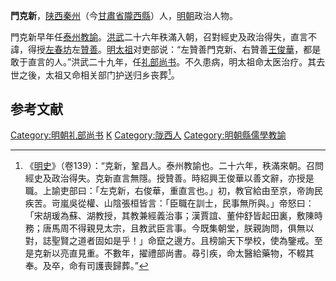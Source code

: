'''門克新'''，[[陕西等处承宣布政使司|陕西]][[秦州|秦州]]（今[[甘肅省|甘肅省]][[隴西縣|隴西縣]]）人，[[明朝|明朝]]政治人物。

門克新早年任[[泰州|泰州]][[教諭|教諭]]。[[洪武|洪武]]二十六年秩滿入朝，召對經史及政治得失，直言不諱，得授[[左春坊|左春坊]]左[[贊善|贊善]]。[[明太祖|明太祖]]对吏部说：“左贊善門克新、右贊善[[王俊華|王俊華]]，都是敢于直言的人。”洪武二十九年，任[[礼部尚书|礼部尚书]]。不久患病，明太祖命太医治疗。其去世之後，太祖又命相关部门护送归乡丧葬<ref>《[[明史|明史]]》（卷139）：“克新，鞏昌人。泰州教諭也。二十六年，秩滿來朝。召問經史及政治得失。克新直言無隱。授贊善。時紹興王俊華以善文辭，亦授是職。上諭吏部曰：「左克新，右俊華，重直言也。」初，教官給由至京，帝詢民疾苦。岢嵐吳從權、山陰張桓皆言：「臣職在訓士，民事無所與。」帝怒曰：「宋胡瑗為蘇、湖教授，其教兼經義治事；漢賈誼、董仲舒皆起田裏，敷陳時務；唐馬周不得親見太宗，且教武臣言事。今既集朝堂，朕親詢問，俱無以對，誌聖賢之道者固如是乎！」命竄之邊方。且榜諭天下學校，使為鑒戒。至是克新以亮直見重。不數年，擢禮部尚書。尋引疾，命太醫給藥物，不輟其奉。及卒，命有司護喪歸葬。”</ref>。

==参考文献==
{{wikisource|明史/卷139}}
{{reflist}}
{{start box}}
{{s-off}}
{{succession box|[[任亨泰|任亨泰]]|[[鄭沂|鄭沂]]|[[明朝禮部尚書|明朝禮部尚書]]|洪武二十九年（1396年）}}
{{end box}}
{{明朝人物小作品}}

[[Category:明朝礼部尚书|Category:明朝礼部尚书]]
[[Category:门姓|K]]
[[Category:陇西人|Category:陇西人]]
[[Category:明朝縣儒學教諭|Category:明朝縣儒學教諭]]